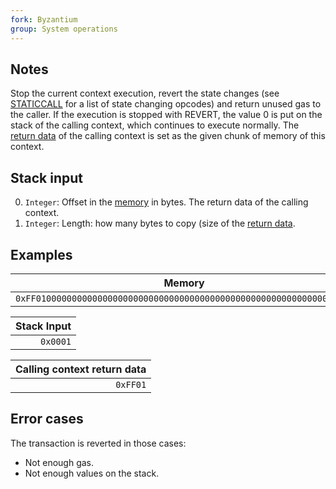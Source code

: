 ```yaml
---
fork: Byzantium
group: System operations
---
```


## Notes

Stop the current context execution, revert the state changes (see [STATICCALL](/#FA) for a list of state changing opcodes) and return unused gas to the caller. If the execution is stopped with REVERT, the value 0 is put on the stack of the calling context, which continues to execute normally.
The [return data](/about) of the calling context is set as the given chunk of memory of this context.

## Stack input

0. `Integer`: Offset in the [memory](/about) in bytes. The return data of the calling context.
1. `Integer`: Length: how many bytes to copy (size of the [return data](/about).

## Examples

| Memory |
|--------|
| `0xFF01000000000000000000000000000000000000000000000000000000000000` |

|  Stack Input |
|-------------:|
|   `0x0001`   |

| Calling context return data |
|----------------------------:|
|           `0xFF01`          |

## Error cases

The transaction is reverted in those cases:
- Not enough gas.
- Not enough values on the stack.
